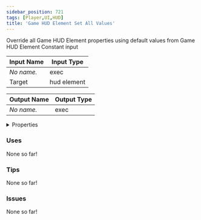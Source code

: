 ```yaml
---
sidebar_position: 721
tags: [Player,UI,HUD]
title: 'Game HUD Element Set All Values'
---
```


Override all Game HUD Element properties using default values from Game HUD Element Constant input



<DocusaurusSvg />

| Input Name | Input Type |
|-----------|-----------|
| *No name.* | exec |
| Target | hud element |

| Output Name | Output Type |
|-----------|-----------|
| *No name.* | exec |


<details>
  <summary>Properties</summary>
  <div>
    <div>
    <table>
      <thead>
        <tr>
          <th>Is beta required?</th>
          <th>No</th>
        </tr>
        <tr>
          <th>Is this chip a trolling risk?</th>
          <th>No</th>
        </tr>
        <tr>
          <th>Is this chip a role assignment risk?</th>
          <th>No</th>
        </tr>
        <tr>
          <th>Chip UUID</th>
          <th>31295d8e-f416-4c44-b0bd-2eda32200365</th>
        </tr>
        <tr>
          <th>Room availability</th>
          <th>Available everywhere</th>
        </tr>
      </thead>
    </table>
    </div>
  </div>
</details>

### Uses

None so far!

### Tips

None so far!

### Issues

None so far!